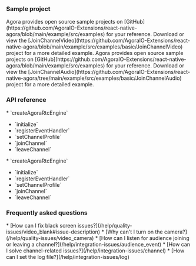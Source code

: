 <PlatformWrapper platform="react-native">

### Sample project

<ProductWrapper notAllowed="voice-calling">
Agora provides open source sample projects on [GitHub](https://github.com/AgoraIO-Extensions/react-native-agora/blob/main/example/src/examples) for your reference. Download or view the [JoinChannelVideo](https://github.com/AgoraIO-Extensions/react-native-agora/blob/main/example/src/examples/basic/JoinChannelVideo) project for a more detailed example.
</ProductWrapper>
<ProductWrapper product="voice-calling">
Agora provides open source sample projects on [GitHub](https://github.com/AgoraIO-Extensions/react-native-agora/blob/main/example/src/examples) for your reference. Download or view the [JoinChannelAudio](https://github.com/AgoraIO-Extensions/react-native-agora/tree/main/example/src/examples/basic/JoinChannelAudio) project for a more detailed example.
</ProductWrapper>

### API reference
<ProductWrapper notAllowed="voice-calling">
* <Link to="{{Global.API_REF_RN_ROOT}}/class_irtcengine.html#api_createagorartcengine">`createAgoraRtcEngine`</Link>

* <Link to="{{Global.API_REF_RN_ROOT}}/class_irtcengine.html#api_irtcengine_initialize">`initialize`</Link>

* <Link to="{{Global.API_REF_RN_ROOT}}/class_irtcengine.html#api_irtcengine_addhandler">`registerEventHandler`</Link>

* <Link to="{{Global.API_REF_RN_ROOT}}/class_irtcengine.html#api_irtcengine_setchannelprofile">`setChannelProfile`</Link>

* <Link to="{{Global.API_REF_RN_ROOT}}/class_irtcengine.html#api_irtcengine_joinchannel2">`joinChannel`</Link>

* <Link to="{{Global.API_REF_RN_ROOT}}/class_irtcengine.html#api_irtcengine_leavechannel2">`leaveChannel`</Link>
</ProductWrapper>

<ProductWrapper product="voice-calling">
* <Link to="{{Global.API_REF_RN_ROOT_VOICE}}/class_irtcengine.html#api_createagorartcengine">`createAgoraRtcEngine`</Link>

* <Link to="{{Global.API_REF_RN_ROOT_VOICE}}/class_irtcengine.html#api_irtcengine_initialize">`initialize`</Link>

* <Link to="{{Global.API_REF_RN_ROOT_VOICE}}/class_irtcengine.html#api_irtcengine_addhandler">`registerEventHandler`</Link>

* <Link to="{{Global.API_REF_RN_ROOT_VOICE}}/class_irtcengine.html#api_irtcengine_setchannelprofile">`setChannelProfile`</Link>

* <Link to="{{Global.API_REF_RN_ROOT_VOICE}}/class_irtcengine.html#api_irtcengine_joinchannel2">`joinChannel`</Link>

* <Link to="{{Global.API_REF_RN_ROOT_VOICE}}/class_irtcengine.html#api_irtcengine_leavechannel2">`leaveChannel`</Link>
</ProductWrapper>

### Frequently asked questions
<ProductWrapper notAllowed="voice-calling">
* [How can I fix black screen issues?](/help/quality-issues/video_blank#issue-description)
* [Why can't I turn on the camera?](/help/quality-issues/video_camera)
</ProductWrapper>
* [How can I listen for audience joining or leaving a channel?](/help/integration-issues/audience_event)
* [How can I solve channel-related issues?](/help/integration-issues/channel)
* [How can I set the log file?](/help/integration-issues/log)

</PlatformWrapper>
